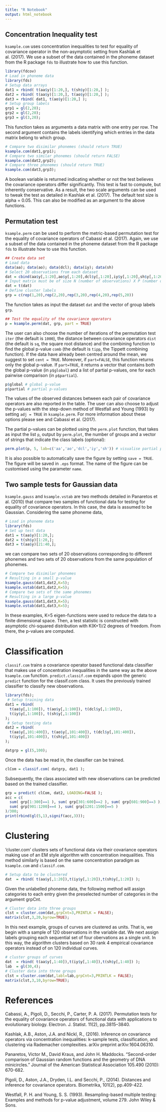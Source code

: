 ```yaml
---
title: "R Notebook"
output: html_notebook
---
```


## Concentration Inequality test

`ksample.com` uses concentration inequalities to test for equality
of covariance operator in the non-asymptotic setting from 
Kashlak et al. (2017).  We use a subset of the data contained in the phoneme dataset from the R package `fds` to illustrate how to use this function.

```r
library(fdcov)
# Load in phoneme data
library(fds)
# Setup data arrays
dat1 = rbind( t(aa$y)[1:20,], t(sh$y)[1:20,] );
dat2 = rbind( t(aa$y)[1:20,], t(ao$y)[1:20,] );
dat3 = rbind( dat1, t(ao$y)[1:20,] );
# Setup group labels
grp1 = gl(2,20);
grp2 = gl(2,20);
grp3 = gl(3,20);
```
This function takes as arguments a data matrix with one entry per row.  The second argument contains the labels identifying which entries in the data matrix belong to which group.
```r
# Compare two disimilar phonemes (should return TRUE)
ksample.com(dat1,grp1);
# Compare two similar phonemes (should return FALSE)
ksample.com(dat2,grp2);
# Compare three phonemes (should return TRUE)
ksample.com(dat3,grp3);
```
A boolean variable is returned indicating whether or not the test believes the covariance operators differ significantly.  This test is fast to compute, but inherently conservative.  As a result, the two scale arguments can be used to tweak the test as detailed in Kashlak et al. (2017).  The default test size is alpha = 0.05.  This can also be modified as an argument to the above functions.

## Permutation test 

`ksample.perm` can be used to perform the metric-based permutation test for the equality of covariance operators of Cabassi et al. (2017). Again, we use a subset of the data contained in the phoneme dataset from the R package `fds` to illustrate how to use this function. 
```r
## Create data set
# Load data
data(aa); data(ao); data(dcl); data(iy); data(sh) 
# Select 20 observations from each dataset
dat = cbind(aa$y[,1:20],ao$y[,1:20],dcl$y[,1:20],iy$y[,1:20],sh$y[,1:20]) 
# Input matrix must be of size N (number of observations) X P (number of time points)
dat = t(dat)
# Define cluster labels
grp = c(rep(1,20),rep(2,20),rep(3,20),rep(4,20),rep(5,20)) 
```
The function takes as input the dataset `dat` and the vector of group labels `grp`.

```r
## Test the equality of the covariance operators
p = ksample.perm(dat, grp, part = TRUE)
```
The user can also choose the number of iterations of the permutation test `iter` (the default is `1000`), the distance between covariance operators `dist` (the default is `sq`, the square root distance) and the combining function to find the global p-value `comb` (the default is `tipp`, the Tippett combining function). If the data have already been centred around the mean,  we suggest to set `cent = TRUE`. 
Moreover, if `part=FALSE`, this function returns only the global p-value. If `part=TRUE`, it returns a vector that contains both the global p-value (in `p$global`) and a list of partial p-values, one for each pairwise comparison (in `p$partial`).
```r
p$global # global p-value
p$partial # partial p-values
```
The values of the observed distances between each pair of covariance operators are also reported in the table. The user can also choose to adjust the p-values with the step-down method of Westfall and Young (1993) by setting `adj = TRUE` in `ksample.perm`. For more information about these options please see and Cabassi et al. (2017).


The partial p-values can be plotted using the `perm.plot` function, that takes as input the list `p`, output by `perm.plot`, the number of groups and a vector of strings that indicate the class labels (optional):
```r
perm.plot(p, 5, lab=c('aa','ao','dcl','iy','sh')) # visualise partial p-values
```
It is also possible to automatically save the figure by setting `save = TRUE`. The figure will be saved in `.eps` format. The name of the figure can be customised using the parameter `name`.

## Two sample tests for Gaussian data

`ksample.gauss` and `ksample.vstab` are two methods detailed in Panaretos et al. (2010) that compare two samples of functional data for testing for equality of covariance operators.  In this case, the data is assumed to be Gaussian.  Considering the same phoneme data,
```r
# Load in phoneme data
library(fds)
# Set up test data
dat1 = t(aa$y)[1:20,];
dat2 = t(sh$y)[1:20,];
dat3 = t(aa$y)[21:40,];
```
we can compare two sets of 20 observations corresponding to different phonemes and two sets of 20 observations from the same population of phonemes.
```r
# Compare two disimilar phonemes
# Resulting in a small p-value
ksample.gauss(dat1,dat2,K=5);
ksample.vstab(dat1,dat2,K=5);
# Compare two sets of the same phonemes 
# Resulting in a large p-value
ksample.gauss(dat1,dat3,K=5);
ksample.vstab(dat1,dat3,K=5);
```
In these examples, K=5 eigen-functions were used to reduce the data to a finite dimensional space.  Then, a test statistic is constructed with asymptotic chi-squared distribution with K(K+1)/2 degrees of freedom.  From there, the p-values are computed.

# Classification

`classif.com` trains a covariance operator based functional data classifier that makes use of concentration inequalities in the same way as the above `ksample.com` function. `predict.classif.com` expands upon the generic `predict` function for the classif.com class.  It uses the previously trained classifier to classify new observations.

```r
library(fds);
 # Setup training data
dat1 = rbind( 
  t(aa$y[,1:100]), t(ao$y[,1:100]), t(dcl$y[,1:100]), 
  t(iy$y[,1:100]), t(sh$y[,1:100]) 
);
 # Setup testing data
dat2 = rbind( 
  t(aa$y[,101:400]), t(ao$y[,101:400]), t(dcl$y[,101:400]), 
  t(iy$y[,101:400]), t(sh$y[,101:400]) 
);

datgrp = gl(5,100);
```
Once the data has be read in, the classifier can be trained.
```r
clCom = classif.com( datgrp, dat1 );
```
Subsequently, the class associated with new observations can be predicted based on the trained classifier.
```r
grp = predict( clCom, dat2, LOADING=FALSE );
acc = c(
  sum( grp[1:300]==1 ), sum( grp[301:600]==2 ), sum( grp[601:900]==3 ), 
  sum( grp[901:1200]==4 ), sum( grp[1201:1500]==5 )
)/300;
print(rbind(gl(5,1),signif(acc,3)));
```


# Clustering

‘cluster.com’ clusters sets of functional data via their covariance operators making use of an EM style algorithm with concentration inequalities.  This method similarly is based on the same concentration paradigm as `ksample.com` and `classif.com`.

```r
# Setup data to be clustered
dat  = rbind( t(aa$y[,1:20]),t(iy$y[,1:20]),t(sh$y[,1:20]) );
```
Given the unlabelled phoneme data, the following method will assign categories to each entry given the preselected number of categories in the argument grpCnt.
```r
# Cluster data into three groups
clst = cluster.com(dat,grpCnt=3,PRINTLK = FALSE);
matrix(clst,3,20,byrow=TRUE);
```
In this next example, groups of curves are clustered as units.  That is, we begin with a sample of 120 observations in the variable dat.  We next assign labels grouping each sequential set of four obervations as a single unit.  In this way, the algorithm clusters based on 30 rank 4 empirical covariance operators instead of on 120 individual curves.
```r
# cluster groups of curves
dat  = rbind( t(aa$y[,1:40]),t(iy$y[,1:40]),t(sh$y[,1:40]) );
lab  = gl(30,4);
# Cluster data into three groups
clst = cluster.com(dat,labl=lab,grpCnt=3,PRINTLK = FALSE);
matrix(clst,3,10,byrow=TRUE);
```
# References 

Cabassi, A., Pigoli, D., Secchi, P., Carter, P. A. (2017). Permutation tests for the equality of covariance operators of functional data with applications to evolutionary biology. Electron. J. Statist. 11(2), pp.3815--3840.

Kashlak, A.B., Aston, J.A. and Nickl, R., (2016). Inference on covariance operators via concentration inequalities: k-sample tests, classification, and clustering via Rademacher complexities. arXiv preprint arXiv:1604.06310.

Panaretos, Victor M., David Kraus, and John H. Maddocks. "Second-order comparison of Gaussian random functions and the geometry of DNA minicircles." Journal of the American Statistical Association 105.490 (2010): 670-682.

Pigoli, D., Aston, J.A., Dryden, I.L. and Secchi, P., (2014). Distances and inference for covariance operators. Biometrika, 101(2), pp.409-422.

Westfall, P. H. and Young, S. S. (1993). Resampling-based multiple testing: Examples and methods for p-value adjustment, volume 279. John Wiley & Sons.
